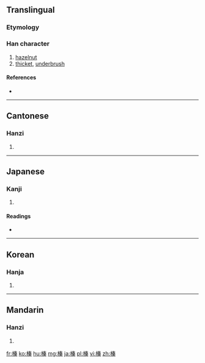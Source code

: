 ==Translingual==

===Etymology===
{{Han compound|木|t1=tree|秦|ls=psc|c1=s|c2=p}}

===Han character===
{{Han char|rn=75|rad=木|as=10|sn=14|four=45994|canj=DQKD|ids=⿰木秦}}

# [[hazelnut]]
# [[thicket]], [[underbrush]]

====References====
* {{Han ref|kx=0543.180|dkj=15240|dj=0931.070|hdz=21259.050|uh=699B|ud=27035|bh=BA64|bd=47716}}

----

==Cantonese==

===Hanzi===
{{yue-hanzi|jyut=|y=jeun1}}

# {{defn|lang=yue|sort=木10}}

----

==Japanese==

===Kanji===
{{ja-kanji|grade=|rs=木10}}

# {{defn|lang=ja|sort=木10}}

====Readings====
* {{ja-readings|on=[[しん]] (shin)|kun=[[はしばみ]] (hashibami), [[はり]] (hari)|nanori=[[はる]] (haru)}}

----

==Korean==

===Hanja===
{{ko-hanja|hangeul=진|eumhun=|rv=jin|mr=chin|y=cin}}

# {{defn|lang=ko|sort=木10}}

----

==Mandarin==

===Hanzi===
{{cmn-hanzi|pin=[[zhēn]] ([[zhen1]])|wg=chen<sup>1</sup>}}

# {{defn|lang=cmn|sort=木10}}

[[fr:榛]]
[[ko:榛]]
[[hu:榛]]
[[mg:榛]]
[[ja:榛]]
[[pl:榛]]
[[vi:榛]]
[[zh:榛]]